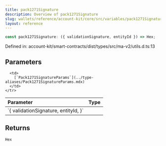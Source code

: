 ```yaml
---
title: pack1271Signature
description: Overview of pack1271Signature
slug: wallets/reference/account-kit/core/src/variables/pack1271Signature
layout: reference
---
```


```ts
const pack1271Signature: ({ validationSignature, entityId }) => Hex;
```

Defined in: account-kit/smart-contracts/dist/types/src/ma-v2/utils.d.ts:13

## Parameters

<table>
  <thead>
    <tr>
      <th align="left">Parameter</th>
      <th align="left">Type</th>
    </tr>
  </thead>

  <tbody>
    <tr>
      <td>
        `{ validationSignature, entityId, }`
      </td>

      <td>
        [`Pack1271SignatureParams`](../type-aliases/Pack1271SignatureParams.mdx)
      </td>
    </tr>

  </tbody>
</table>

## Returns

`Hex`
